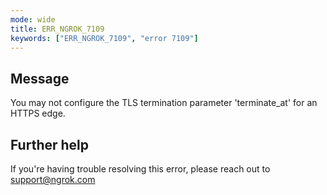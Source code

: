 ```yaml
---
mode: wide
title: ERR_NGROK_7109
keywords: ["ERR_NGROK_7109", "error 7109"]
---
```


## Message

You may not configure the TLS termination parameter 'terminate_at' for an HTTPS edge.

## Further help

If you're having trouble resolving this error, please reach out to [support@ngrok.com](mailto:support@ngrok.com?subject=Help%20with%20ERR_NGROK_7109)
